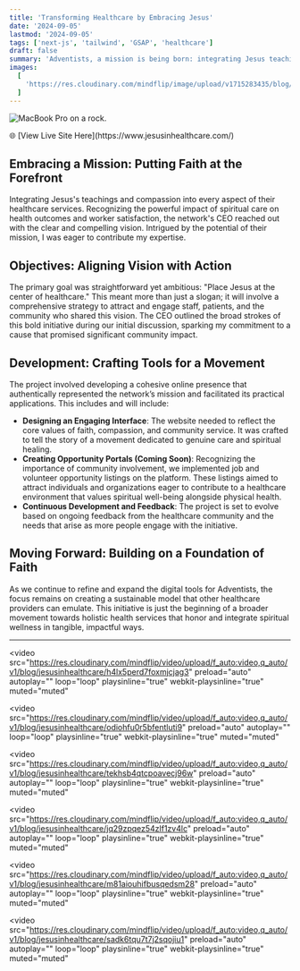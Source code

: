 ```yaml
---
title: 'Transforming Healthcare by Embracing Jesus'
date: '2024-09-05'
lastmod: '2024-09-05'
tags: ['next-js', 'tailwind', 'GSAP', 'healthcare']
draft: false
summary: 'Adventists, a mission is being born: integrating Jesus teachings and compassion into every aspect of their healthcare services.'
images:
  [
    'https://res.cloudinary.com/mindflip/image/upload/v1715283435/blog/jesusinhealthcare/thge9bks39icwygsntyg.jpg',
  ]
---
```


![MacBook Pro on a rock.](https://res.cloudinary.com/mindflip/image/upload/v1715280271/blog/jesusinhealthcare/rxdq3dtmz3hn2csotyc2.jpg)

<aside>
🌐 [View Live Site Here](https://www.jesusinhealthcare.com/)

</aside>

## Embracing a Mission: Putting Faith at the Forefront

Integrating Jesus's teachings and compassion into every aspect of their healthcare services. Recognizing the powerful impact of spiritual care on health outcomes and worker satisfaction, the network's CEO reached out with the clear and compelling vision. Intrigued by the potential of their mission, I was eager to contribute my expertise.

## Objectives: Aligning Vision with Action

The primary goal was straightforward yet ambitious: "Place Jesus at the center of healthcare." This meant more than just a slogan; it will involve a comprehensive strategy to attract and engage staff, patients, and the community who shared this vision. The CEO outlined the broad strokes of this bold initiative during our initial discussion, sparking my commitment to a cause that promised significant community impact.

## Development: Crafting Tools for a Movement

The project involved developing a cohesive online presence that authentically represented the network’s mission and facilitated its practical applications. This includes and will include:

- **Designing an Engaging Interface**: The website needed to reflect the core values of faith, compassion, and community service. It was crafted to tell the story of a movement dedicated to genuine care and spiritual healing.
- **Creating Opportunity Portals (Coming Soon)**: Recognizing the importance of community involvement, we implemented job and volunteer opportunity listings on the platform. These listings aimed to attract individuals and organizations eager to contribute to a healthcare environment that values spiritual well-being alongside physical health.
- **Continuous Development and Feedback**: The project is set to evolve based on ongoing feedback from the healthcare community and the needs that arise as more people engage with the initiative.

## Moving Forward: Building on a Foundation of Faith

As we continue to refine and expand the digital tools for Adventists, the focus remains on creating a sustainable model that other healthcare providers can emulate. This initiative is just the beginning of a broader movement towards holistic health services that honor and integrate spiritual wellness in tangible, impactful ways.

---

<video
  src="https://res.cloudinary.com/mindflip/video/upload/f_auto:video,q_auto/v1/blog/jesusinhealthcare/h4lx5perd7foxmjcjag3"
  preload="auto"
  autoplay=""
  loop="loop"
  playsinline="true"
  webkit-playsinline="true"
  muted="muted"
></video>
<video
  src="https://res.cloudinary.com/mindflip/video/upload/f_auto:video,q_auto/v1/blog/jesusinhealthcare/odiohfu0r5bfentluti9"
  preload="auto"
  autoplay=""
  loop="loop"
  playsinline="true"
  webkit-playsinline="true"
  muted="muted"
></video>
<video
  src="https://res.cloudinary.com/mindflip/video/upload/f_auto:video,q_auto/v1/blog/jesusinhealthcare/tekhsb4qtcpoavecj96w"
  preload="auto"
  autoplay=""
  loop="loop"
  playsinline="true"
  webkit-playsinline="true"
  muted="muted"
></video>
<video
  src="https://res.cloudinary.com/mindflip/video/upload/f_auto:video,q_auto/v1/blog/jesusinhealthcare/jq29zpqez54zlf1zv4lc"
  preload="auto"
  autoplay=""
  loop="loop"
  playsinline="true"
  webkit-playsinline="true"
  muted="muted"
></video>
<video
  src="https://res.cloudinary.com/mindflip/video/upload/f_auto:video,q_auto/v1/blog/jesusinhealthcare/m81aiouhifbusqedsm28"
  preload="auto"
  autoplay=""
  loop="loop"
  playsinline="true"
  webkit-playsinline="true"
  muted="muted"
></video>
<video
  src="https://res.cloudinary.com/mindflip/video/upload/f_auto:video,q_auto/v1/blog/jesusinhealthcare/sadk6tqu7t7j2sqojiu1"
  preload="auto"
  autoplay=""
  loop="loop"
  playsinline="true"
  webkit-playsinline="true"
  muted="muted"
></video>


